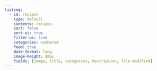 ```yaml
---
listing:
  - id: recipes
    type: default
    contents: recipes
    sort: false
    sort-ui: true
    filter-ui: true
    categories: numbered
    feed: true
    date-format: long
    image-height: 80px
    fields: [image, title, categories, description, file-modified]
---
```

